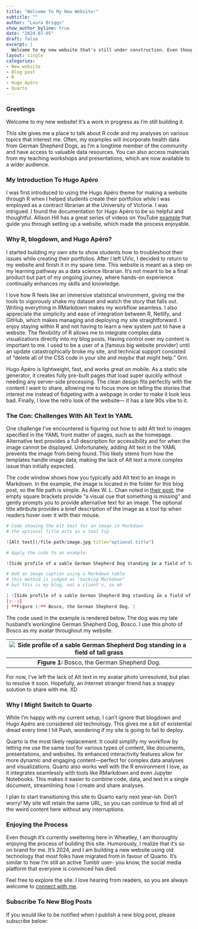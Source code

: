 ```yaml
---
title: "Welcome To My New Website!"
subtitle: ""
author: "Laura Briggs"
show_author_byline: true
date: "2024-07-05"
draft: false
excerpt: |
  Welcome to my new website that's still under construction. Even though it's 2024, the   site is built using R, blogdown, and Hugo Apéro. Let me explain why this is totally on brand for me.
layout: single
categories:
- New website
- Blog post
- R
- Hugo Apéro
- Quarto
---
```


### Greetings

Welcome to my new website! It's a work in progress as I'm still building it.

This site gives me a place to talk about R code and my analyses on various topics that interest me. Often, my examples will incorporate health data from German Shepherd Dogs, as I'm a longtime member of the community and have access to valuable data resources. You can also access materials from my teaching workshops and presentations, which are now available to a wider audience.

### My Introduction To Hugo Apéro

I was first introduced to using the Hugo Apéro theme for making a website through R when I helped students create their portfolios while I was employed as a contract librarian at the University of Victoria. I was intrigued. I found the documentation for Hugo Apéro to be so helpful and thoughtful. Allison Hill has a great series of videos on YouTube [example](https://youtu.be/RksaNh5Ywbo?si=8CVapkGBuTfkjrCn) that guide you through setting up a website, which made the process enjoyable.

### Why R, blogdown, and Hugo Apéro?

I started building my own site to show students how to troubleshoot their issues while creating their portfolios. After I left UVic, I decided to return to my website and finish it in my spare time. This website is meant as a step on my learning pathway as a data science librarian. It's not meant to be a final product but part of my ongoing journey, where hands-on experience continually enhances my skills and knowledge.

I love how R feels like an immersive statistical environment, giving me the tools to vigorously shake my dataset and watch the story that falls out. Writing everything in RMarkdown makes my workflow seamless. I also appreciate the simplicity and ease of integration between R, Netlify, and GitHub, which makes managing and deploying my site straightforward. I enjoy staying within R and not having to learn a new system just to have a website. The flexibility of R allows me to integrate complex data visualizations directly into my blog posts. Having control over my content is important to me. I used to be a user of a [famous big website provider] until an update catastrophically broke my site, and technical support consisted of "delete all of the CSS code in your site and *maybe* that might help." Grrr.

Hugo Apéro is lightweight, fast, and works great on mobile. As a static site generator, it creates fully pre-built pages that load super quickly without needing any server-side processing. The clean design fits perfectly with the content I want to share, allowing me to focus more on telling the stories that interest me instead of fidgeting with a webpage in order to make it look less bad. Finally, I love the retro look of the website— it has a late 90s vibe to it.

### The Con: Challenges With Alt Text In YAML

One challenge I’ve encountered is figuring out how to add Alt text to images specified in the YAML front matter of pages, such as the homepage. Alternative text provides a full description for accessibility and for when the image cannot be displayed. Unfortunately, adding Alt text in the YAML prevents the image from being found. This likely stems from how the templates handle image data, making the lack of Alt text a more complex issue than initially expected.

The code window shows how you typically add Alt text to an image in Markdown. In the example, the image is located in the folder for this blog post, so the file path is simple. As Alex W. L. Chan noted in [their post](https://alexwlchan.net/2021/markdown-image-syntax/), the empty square brackets provide "a visual cue that something is missing" and gently prompts you to provide alternative text for an image. The optional title attribute provides a brief description of the image as a tool tip when readers hover over it with their mouse.

```r

# Code showing the Alt text for an image in Markdown
# the optional title acts as a tool tip

![Alt text](/file-path/image.jpg title="optional title")

# Apply the code to an example:

![Side profile of a sable German Shepherd Dog standing in a field of tall grass](bosco.jpg "Bosco, a sable German Shepherd Dog")

# Add an image caption using a Markdown table
# this method is judged as "hacking Markdown"
# but this is my blog, not a client's, so eh

| ![Side profile of a sable German Shepherd Dog standing in a field of tall grass](bosco.jpg "Bosco, a sable German Shepherd Dog") |
|:--:|
| **Figure 1:** Bosco, the German Shepherd Dog. |

```

The code used in the example is rendered below. The dog was my late husband's workingline German Shepherd Dog, Bosco. I use this photo of Bosco as my avatar throughout my website.

| ![Side profile of a sable German Shepherd Dog standing in a field of tall grass](bosco.jpg "Bosco, a sable German Shepherd Dog") |
|:--:|
| **Figure 1:** Bosco, the German Shepherd Dog. |

For now, I’ve left the lack of Alt text in my avatar photo unresolved, but plan to resolve it soon. Hopefully, an Internet stranger friend has a snappy solution to share with me. XD

### Why I Might Switch to Quarto

While I'm happy with my current setup, I can't ignore that blogdown and Hugo Apéro  are considered old technology. This gives me a bit of existential dread every time I hit Push, wondering if my site is going to fail to deploy.

Quarto is the most likely replacement. It could simplify my workflow by letting me use the same tool for various types of content, like documents, presentations, and websites. Its enhanced interactivity features allow for more dynamic and engaging content—perfect for complex data analyses and visualizations. Quarto also works well with the R environment I love, as it integrates seamlessly with tools like RMarkdown and even Jupyter Notebooks. This makes it easier to combine code, data, and text in a single document, streamlining how I create and share analyses.

I plan to start transitioning this site to Quarto early next year-ish. Don't worry! My site will retain the same URL, so you can continue to find all of the weird content here without any interruptions.

### Enjoying the Process

Even though it's currently sweltering here in Wheatley, I am thoroughly enjoying the process of building this site. Humorously, I realize that it's so on brand for me. It's 2024, and I am building a new website using old technology that most folks have migrated from in favour of Quarto. It's similar to how I'm still an active Tumblr user- you know, the social media platform that everyone is convinced has died.

Feel free to explore the site. I love hearing from readers, so you are always welcome to [connect with me](/contact).

### Subscribe To New Blog Posts

If you would like to be notified when I publish a new blog post, please subscribe below:

